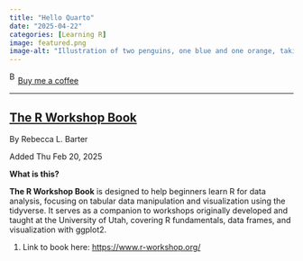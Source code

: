 ```yaml
---
title: "Hello Quarto"
date: "2025-04-22"
categories: [Learning R]
image: featured.png
image-alt: "Illustration of two penguins, one blue and one orange, taking a selfie with a selfie stick. The moon in the background looks like the Quarto logo."
---
```



<link href="https://fonts.googleapis.com/css?family=Cookie" rel="stylesheet"><a class="bmc-button" target="_blank" href="https://www.buymeacoffee.com/JoscelinRocha">![Buy me a coffee](https://cdn.buymeacoffee.com/buttons/bmc-new-btn-logo.svg){alt="Buy me a coffee" width="15" height="21"}Buy me a coffee</a>

------------------------------------------------------------------------


## [The R Workshop Book](https://www.r-workshop.org/)

By Rebecca L. Barter

Added Thu Feb 20, 2025

**What is this?**

**The R Workshop Book** is designed to help beginners learn R for data analysis, focusing on tabular data manipulation and visualization using the tidyverse. It serves as a companion to workshops originally developed and taught at the University of Utah, covering R fundamentals, data frames, and visualization with ggplot2.

1.  Link to book here: <https://www.r-workshop.org/>